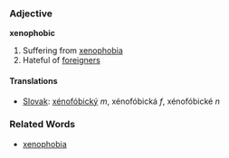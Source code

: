 === Adjective ===
'''xenophobic'''
# Suffering from [[xenophobia]]
# Hateful of [[foreigner|foreigners]]
==== Translations ====
*[[Slovak]]: [[xénofóbický]] ''m'', xénofóbická ''f'', xénofóbické ''n''
=== Related Words ===
* [[xenophobia]]